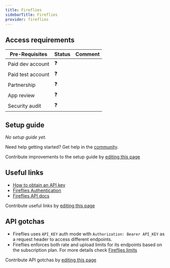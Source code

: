```yaml
---
title: Fireflies
sidebarTitle: Fireflies
provider: fireflies
---
```




<Overview />
<PreBuiltTooling />
<PreBuiltUseCases />

## Access requirements
| Pre-Requisites | Status | Comment|
| - | - | - |
| Paid dev account | ❓ |  |
| Paid test account | ❓ |  |
| Partnership | ❓ | |
| App review | ❓ |  |
| Security audit | ❓ | |


## Setup guide

_No setup guide yet._

<Tip>Need help getting started? Get help in the [community](https://nango.dev/slack).</Tip>

<Note>Contribute improvements to the setup guide by [editing this page](https://github.com/nangohq/nango/tree/master/docs-v2/integrations/all/fireflies.mdx)</Note>


## Useful links

-   [How to obtain an API key](https://docs.fireflies.ai/fundamentals/authorization#acquiring-a-token)
-   [Fireflies Authentication](https://docs.fireflies.ai/fundamentals/authorization#making-an-authenticated-request)
-   [Fireflies API docs](https://docs.fireflies.ai/getting-started/introduction)

<Note>Contribute useful links by [editing this page](https://github.com/nangohq/nango/tree/master/docs-v2/integrations/all/fireflies.mdx)</Note>

## API gotchas

- Fireflies uses `API_KEY` auth mode with `Authorization: Bearer API_KEY` as a request header to access different endpoints.
- Fireflies enforces both rate and upload limits for its endpoints based on the subscription plan. For more details check [Fireflies limits](https://docs.fireflies.ai/fundamentals/limits)

<Note>Contribute API gotchas by [editing this page](https://github.com/nangohq/nango/tree/master/docs-v2/integrations/all/fireflies.mdx)</Note>
